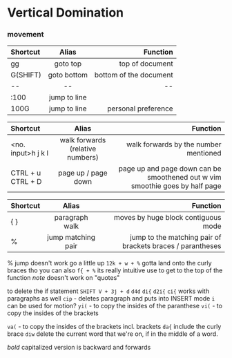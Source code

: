 # Vertical Domination

### movement


| Shortcut |    Alias     |               Function |
| :------- | :----------: | ---------------------: |
| gg       |   goto top   |        top of document |
| G(SHIFT) | goto bottom  | bottom of the document |
| --       |      --      |                     -- |
| :100     | jump to line |                        |
| 100G     | jump to line |    personal preference |


| Shortcut           |              Alias               |                                                                      Function |
| :----------------- | :------------------------------: | ----------------------------------------------------------------------------: |
| <no. input>h j k l | walk forwards (relative numbers) |                                         walk forwards by the number mentioned |
| CTRL + u CTRL + D  |       page up / page down        | page up and page down can be smoothened out w  vim smoothie goes by half page |

| Shortcut |       Alias        |                                                   Function |
| :------- | :----------------: | ---------------------------------------------------------: |
| { }      |   paragraph walk   |                        moves by huge block contiguous mode |
| %        | jump matching pair | jump to the matching pair of brackets braces / parantheses |

% jump doesn't work
go a little up `12k + w + %` gotta land onto the curly braces tho
you can also `f{ + %` its really intuitive
use to get to the top of the function
*note* doesn't work on "quotes"

to delete the if statement
`SHIFT V + 3j + d`
`d4d`
`di{`
`d2i{`
`ci{` works with paragraphs as well
`cip` - deletes paragraph and puts into INSERT mode 
`i` can be used for motion?
`yi(` - to copy the insides of the paranthese
`vi(` - to copy the insides of the brackets

`va(` - to copy the insides of the brackets incl. brackets
`da{` include the curly brace
`diw` delete the current word that we're on, if in the middle of a word.



*bold* capitalized version is backward and forwards

